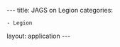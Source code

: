 ---
title: JAGS on Legion
categories:
 - Legion

layout: application
---
{{Applications
|name=JAGS
|platform=Legion
|version=3.4.0 
|short=JAGS (Just Another Gibbs Sampler) is a program for analysis of Bayesian hierarchical models using Markov Chain Monte Carlo (MCMC) simulation not wholly unlike BUGS.
|about=JAGS (Just Another Gibbs Sampler) is a program for analysis of Bayesian hierarchical models using Markov Chain Monte Carlo (MCMC) simulation not wholly unlike BUGS.
|link1=JAGS documentation is available on the [http://mcmc-jags.sourceforge.net/ JAGS website]
|link2=
|link3=
|link4=
|setup-title=
|setup-intro=
|module-intro=
|moduleunload1=
|moduleunload2=
|moduleunload3=
|moduleunload4=
|moduleadd1=
|moduleadd2=
|moduleadd3=
|moduleadd4=
|moduleload1=
|moduleload2=
|moduleload3=
|moduleload4=
|source1=
|setup-notes=Use:
<code>
 module unload compilers
 module load compilers/gnu/4.9.2
 module load atlas/3.10.2/gnu-4.9.2
 module load jags/3.4.0/gnu.4.9.2-atlas
</code>
to use JAGS in standalone command line mode.

We have also added JAGS support to our recommended version of R using the <code>rjags</code> and <code>R2jags</code> R packages. See the [[R packages available on Legion]] page.
|scripts=
|coda-title=
|coda=

}}